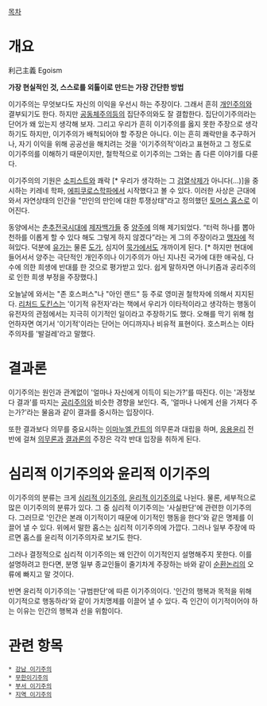[[목차]]

= 개요 =
利己主義
Egoism

'''가장 현실적인 것, 스스로를 외톨이로 만드는 가장 간단한 방법''' 

이기주의는 무엇보다도 자신의 이익을 우선시 하는 주장이다. 그래서 흔히 [[개인주의]]와 결부되기도 한다. 하지만 [[공동체주의]]등의 집단주의와도 잘 결합한다. 집단이기주의라는 단어가 왜 있는지 생각해 보자. 그리고 우리가 흔히 이기주의를 옳지 못한 주장으로 생각하기도 하지만, 이기주의가 배척되어야 할 주장은 아니다. 이는 흔히 쾌락만을 추구하거나, 자기 이익을 위해 공공선을 해치려는 것을 '이기주의적'이라고 표현하고 그 정도로 이기주의를 이해하기 때문이지만, 철학적으로 이기주의는 그와는 좀 다른 이야기를 다룬다.

이기주의의 기원은 [[소피스트]]와 쾌락 [* 우리가 생각하는 그 [[검열삭제]]가 아니다(...)]을 중시하는 키레네 학파, [[에피쿠로스]]학파에서 시작했다고 볼 수 있다. 이러한 사상은 근대에 와서 자연상태의 인간을 "만인의 만인에 대한 투쟁상태"라고 정의했던 [[토머스 홉스]]로 이어진다.

동양에서는 [[춘추전국시대]]에 [[제자백가]]들 중 [[양주]]에 의해 제기되었다.  “터럭 하나를 뽑아 천하를 이롭게 할 수 있다 해도 그렇게 하지 않겠다”라는 게 그의 주장이라고 [[맹자]]에 적혀있다. 덕분에 [[유가]]는 물론 [[도가]], 심지어 [[묵가]]에서도 개까이게 된다. [* 하지만 현대에 들어서서 양주는 극단적인 개인주의나 이기주의가 아닌 지나친 국가에 대한 애국심, 다수에 의한 희생에 반대를 한 것으로 평가받고 있다. 쉽게 말하자면 아니키즘과 공리주의로 인한 희생 부정을 주장했다.]  

오늘날에 와서는 "존 호스퍼스"나 "아인 랜드" 등 주로 영미권 철학자에 의해서 지지된다. [[리처드 도킨스]]는 '이기적 유전자'라는 책에서 우리가 이타적이라고 생각하는 행동이 유전자의 관점에서는 지극히 이기적인 일이라고 주장하기도 했다. 오해를 막기 위해 첨언하자면 여기서 '이기적'이라는 단어는 어디까지나 비유적 표현이다. 호스퍼스는 이타주의자를 '발걸레'라고 말했다.

= 결과론 =
이기주의는 원인과 관계없이 '얼마나 자신에게 이득이 되는가?'를 따진다. 이는 '과정보다 결과'를 따지는 [[공리주의]]와 비슷한 경향을 보인다. 즉, '얼마나 나에게 선을 가져다 주는가?'라는 물음과 같이 결과를 중시하는 입장이다.


또한 결과보다 의무를 중요시하는 [[이마누엘 칸트]]의 의무론과 대립을 하며, [[응용윤리]] 전반에 걸쳐 [[의무론]]과 [[결과론]]의 주장은 각각 반대 입장을 취하게 된다.

= 심리적 이기주의와 윤리적 이기주의 =
이기주의의 분류는 크게 [[심리적 이기주의]], [[윤리적 이기주의]]로 나뉜다. 물론, 세부적으로 많은 이기주의의 분류가 있다. 그 중 심리적 이기주의는 '사실판단'에 관련한 이기주의다. 그러므로 '인간은 본래 이기적이기 때문에 이기적인 행동을 한다'와 같은 명제를 이끌어 낼 수 있다. 위에서 말한 홉스는 심리적 이기주의에 가깝다. 그러나 일부 주장에 따르면 홉스를 윤리적 이기주의자로 보기도 한다.

그러나 결정적으로 심리적 이기주의는 왜 인간이 이기적인지 설명해주지 못한다. 이를 설명하려고 한다면, 분명 일부 종교인들이 줄기차게 주장하는 바와 같이 [[순환논리]]의 오류에 빠지고 말 것이다.

반면 윤리적 이기주의는 '규범판단'에 따른 이기주의이다. '인간의 행복과 목적을 위해 이기적으로 행동하라'와 같이 가치명제를 이끌어 낼 수 있다. 즉 인간이 이기적이어야 하는 이유는 인간의 행복과 선을 위함이다.

= 관련 항목 =
 * [[강남 이기주의]]
 * [[무한이기주의]]
 * [[부서 이기주의]]
 * [[지역 이기주의]]
